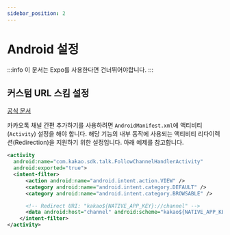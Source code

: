 ```yaml
---
sidebar_position: 2
---
```


# Android 설정

:::info
이 문서는 Expo를 사용한다면 건너뛰어야합니다.
:::

## 커스텀 URL 스킴 설정

[공식 문서](https://developers.kakao.com/docs/latest/ko/kakaotalk-channel/android#set-custom-url-scheme)

카카오톡 채널 간편 추가하기를 사용하려면 `AndroidManifest.xml`에 액티비티(`Activity`) 설정을 해야 합니다.
해당 기능의 내부 동작에 사용되는 액티비티 리다이렉션(Redirection)을 지원하기 위한 설정입니다. 아래 예제를 참고합니다.

```xml
<activity
  android:name="com.kakao.sdk.talk.FollowChannelHandlerActivity"
  android:exported="true">
  <intent-filter>
      <action android:name="android.intent.action.VIEW" />
      <category android:name="android.intent.category.DEFAULT" />
      <category android:name="android.intent.category.BROWSABLE" />

      <!-- Redirect URI: "kakao${NATIVE_APP_KEY}://channel" -->
      <data android:host="channel" android:scheme="kakao${NATIVE_APP_KEY}" />
    </intent-filter>
</activity>
```
